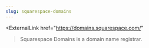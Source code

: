 ```yaml
---
slug: squarespace-domains
---
```


<ExternalLink
  href="https://domains.squarespace.com/"
>Squarespace Domains</ExternalLink>
is a domain name registrar.
